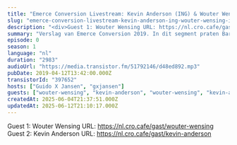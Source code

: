```yaml
---
title: "Emerce Conversion Livestream: Kevin Anderson (ING) & Wouter Wensing (ISM eCompany)"
slug: "emerce-conversion-livestream-kevin-anderson-ing-wouter-wensing-ism-ecompany"
description: "<div>Guest 1: Wouter Wensing URL: https://nl.cro.cafe/gast/wouter-wensing<br>Guest 2: Kevin Anderson URL: https://nl.cro.cafe/gast/kevin-anderson</div>"
summary: "Verslag van Emerce Conversion 2019. In dit segment praten Bart van der Meer en Guido met Wouter Wensing van ISM eCompany en Kevin Anderson van ING."
episode: 0
season: 1
language: "nl"
duration: "2983"
audioUrl: "https://media.transistor.fm/51792146/d48ed892.mp3"
pubDate: 2019-04-12T13:42:00.000Z
transistorId: "397652"
hosts: ["Guido X Jansen", "gxjansen"]
guests: ["wouter-wensing", "kevin-anderson", "wouter-wensing", "kevin-anderson"]
createdAt: 2025-06-04T21:37:51.000Z
updatedAt: 2025-06-12T21:10:17.000Z
---
```


Guest 1: Wouter Wensing URL: https://nl.cro.cafe/gast/wouter-wensing
Guest 2: Kevin Anderson URL: https://nl.cro.cafe/gast/kevin-anderson

